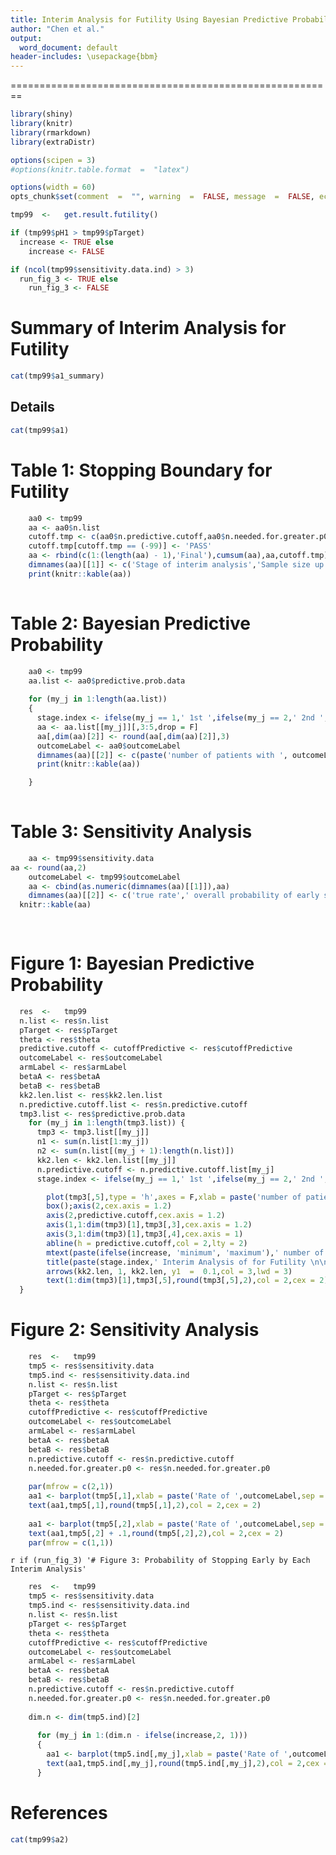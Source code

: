 ---
title: Interim Analysis for Futility Using Bayesian Predictive Probability
author: "Chen et al."
output:
  word_document: default
header-includes: \usepackage{bbm}
---
 
 ======================================================== 

```{r library, echo = FALSE,comment = "",warning = FALSE,message = FALSE}

library(shiny)
library(knitr)
library(rmarkdown)
library(extraDistr)

options(scipen = 3)
#options(knitr.table.format  =  "latex")
```


```{r set-options, echo = FALSE, cache = FALSE}
options(width = 60)
opts_chunk$set(comment  =  "", warning  =  FALSE, message  =  FALSE, echo  =  TRUE, tidy  =  FALSE, size = "small",fig.height = 5)

```


```{r, echo = FALSE}
tmp99  <-   get.result.futility()

if (tmp99$pH1 > tmp99$pTarget)
  increase <- TRUE else
    increase <- FALSE

if (ncol(tmp99$sensitivity.data.ind) > 3) 
  run_fig_3 <- TRUE else
    run_fig_3 <- FALSE

```

# Summary of Interim Analysis for Futility 

```{r, echo = FALSE, results = 'asis'}
cat(tmp99$a1_summary)
```

## Details

```{r, echo = FALSE, results = 'asis'}
cat(tmp99$a1)
```

# Table 1: Stopping Boundary for Futility

```{r, echo = FALSE, results = 'asis'}
 
    aa0 <- tmp99
    aa <- aa0$n.list
    cutoff.tmp <- c(aa0$n.predictive.cutoff,aa0$n.needed.for.greater.p0 - 1)
    cutoff.tmp[cutoff.tmp == (-99)] <- 'PASS'
    aa <- rbind(c(1:(length(aa) - 1),'Final'),cumsum(aa),aa,cutoff.tmp)
    dimnames(aa)[[1]] <- c('Stage of interim analysis','Sample size up to the current stage','Sample size at each stage','Stopping boundary')
    print(knitr::kable(aa))
  
``` 
 
# Table 2: Bayesian Predictive Probability 

```{r, echo = FALSE, results = 'asis'}

    aa0 <- tmp99
    aa.list <- aa0$predictive.prob.data
      
    for (my_j in 1:length(aa.list))
    {
      stage.index <- ifelse(my_j == 1,' 1st ',ifelse(my_j == 2,' 2nd ',ifelse(my_j == 3,' 3rd ',paste(' ',my_j,'th ',sep = ''))))
      aa <- aa.list[[my_j]][,3:5,drop = F]
      aa[,dim(aa)[2]] <- round(aa[,dim(aa)[2]],3)
      outcomeLabel <- aa0$outcomeLabel
      dimnames(aa)[[2]] <- c(paste('number of patients with ', outcomeLabel,' in the ',stage.index,' interim analysis',sep = ''),paste('minimum number of patients with ',outcomeLabel,' needed in the future remaining patients',sep = ''),'predictive probability')
      print(knitr::kable(aa))

    }
    
```

# Table 3: Sensitivity Analysis 

```{r, echo = FALSE, results = 'asis'}

    aa <- tmp99$sensitivity.data
aa <- round(aa,2)
    outcomeLabel <- tmp99$outcomeLabel
    aa <- cbind(as.numeric(dimnames(aa)[[1]]),aa)
    dimnames(aa)[[2]] <- c('true rate',' overall probability of early stopping the trial',paste('probability to have at ',ifelse(increase, 'least', 'most'),' ',aa0$n.needed.for.greater.p0,' patients with ',aa0$outcomeLabel,sep = ''))
  knitr::kable(aa)
  
    
```

# Figure 1: Bayesian Predictive Probability 

```{r, echo = FALSE, results = 'asis',fig.height = 16,fig.width = 16,dpi = 600}

  res  <-   tmp99
  n.list <- res$n.list
  pTarget <- res$pTarget
  theta <- res$theta
  predictive.cutoff <- cutoffPredictive <- res$cutoffPredictive
  outcomeLabel <- res$outcomeLabel
  armLabel <- res$armLabel
  betaA <- res$betaA
  betaB <- res$betaB
  kk2.len.list <- res$kk2.len.list
  n.predictive.cutoff.list <- res$n.predictive.cutoff
  tmp3.list <- res$predictive.prob.data
    for (my_j in 1:length(tmp3.list)) {
      tmp3 <- tmp3.list[[my_j]]
      n1 <- sum(n.list[1:my_j])
      n2 <- sum(n.list[(my_j + 1):length(n.list)])
      kk2.len <- kk2.len.list[[my_j]]
      n.predictive.cutoff <- n.predictive.cutoff.list[my_j]
      stage.index <- ifelse(my_j == 1,' 1st ',ifelse(my_j == 2,' 2nd ',ifelse(my_j == 3,' 3rd ',paste(' ',my_j,'th ',sep = ''))))

        plot(tmp3[,5],type = 'h',axes = F,xlab = paste('number of patients with ', outcomeLabel,' in the',stage.index,' interim analysis with ',n1,' patients',sep = ''),ylab = 'predictive probability',lwd = 3,cex.lab = 1.5)
        box();axis(2,cex.axis = 1.2)
        axis(2,predictive.cutoff,cex.axis = 1.2)
        axis(1,1:dim(tmp3)[1],tmp3[,3],cex.axis = 1.2)
        axis(3,1:dim(tmp3)[1],tmp3[,4],cex.axis = 1)
        abline(h = predictive.cutoff,col = 2,lty = 2)
        mtext(paste(ifelse(increase, 'minimum', 'maximum'),' number of patients with ',outcomeLabel,' ',ifelse(increase, 'needed', 'allowed'),' in the future remaining ', n2,' patients',sep = ''),side = 3,line = 1.8)
        title(paste(stage.index,' Interim Analysis of for Futility \n\n',sep = ''))
        arrows(kk2.len, 1, kk2.len, y1  =  0.1,col = 3,lwd = 3)
        text(1:dim(tmp3)[1],tmp3[,5],round(tmp3[,5],2),col = 2,cex = 2)
  }

```

# Figure 2: Sensitivity Analysis

```{r, echo = FALSE, results = 'asis',fig.height = 16,fig.width = 14,dpi = 600}
    res  <-   tmp99
    tmp5 <- res$sensitivity.data
    tmp5.ind <- res$sensitivity.data.ind
    n.list <- res$n.list
    pTarget <- res$pTarget
    theta <- res$theta
    cutoffPredictive <- res$cutoffPredictive
    outcomeLabel <- res$outcomeLabel
    armLabel <- res$armLabel
    betaA <- res$betaA
    betaB <- res$betaB
    n.predictive.cutoff <- res$n.predictive.cutoff
    n.needed.for.greater.p0 <- res$n.needed.for.greater.p0
    
    par(mfrow = c(2,1))
    aa1 <- barplot(tmp5[,1],xlab = paste('Rate of ',outcomeLabel,sep = ''),ylab = 'Probability of early stopping the trial overall',main = 'Sensitivity Analysis \n Overall probability of early stopping the trial',lwd = 3,cex.lab = 1.5,ylim = c(0,1),cex.main = 2,cex.lab = 1.5,cex.axis = 1.5,cex = 1.5)
    text(aa1,tmp5[,1],round(tmp5[,1],2),col = 2,cex = 2)
    
    aa1 <- barplot(tmp5[,2],xlab = paste('Rate of ',outcomeLabel,sep = ''),ylab = paste('Probability of at ',ifelse(increase, 'least', 'most'),' ', n.needed.for.greater.p0,' patients with ', outcomeLabel,sep = ''),main = paste('Probability of at ',ifelse(increase, 'least', 'most'),' ', n.needed.for.greater.p0,' patients with ',outcomeLabel,sep = ''),lwd = 3,cex.lab = 1.5,ylim = c(0,1),cex.main = 2,cex.lab = 1.5,cex.axis = 1.5,cex = 1.5)
    text(aa1,tmp5[,2] + .1,round(tmp5[,2],2),col = 2,cex = 2)
    par(mfrow = c(1,1))


```

`r if (run_fig_3) '# Figure 3: Probability of Stopping Early by Each Interim Analysis'`

```{r, echo = FALSE, results = 'asis',fig.height = 16,fig.width = 14,dpi = 600, eval = ifelse(run_fig_3,T,F)}
    res  <-   tmp99
    tmp5 <- res$sensitivity.data
    tmp5.ind <- res$sensitivity.data.ind
    n.list <- res$n.list
    pTarget <- res$pTarget
    theta <- res$theta
    cutoffPredictive <- res$cutoffPredictive
    outcomeLabel <- res$outcomeLabel
    armLabel <- res$armLabel
    betaA <- res$betaA
    betaB <- res$betaB
    n.predictive.cutoff <- res$n.predictive.cutoff
    n.needed.for.greater.p0 <- res$n.needed.for.greater.p0
    
    dim.n <- dim(tmp5.ind)[2]
    
      for (my_j in 1:(dim.n - ifelse(increase,2, 1)))
      {
        aa1 <- barplot(tmp5.ind[,my_j],xlab = paste('Rate of ',outcomeLabel,sep = ''),ylab = paste('Probability of early stopping the trial at interim',my_j),main = paste('Interim Analysis: ',my_j,'\n Probability of early stopping the trial',sep = ''),lwd = 3,cex.lab = 1.5,ylim = c(0,1),cex.main = 2,cex.lab = 1.5,cex.axis = 1.5,cex = 1.5)
        text(aa1,tmp5.ind[,my_j],round(tmp5.ind[,my_j],2),col = 2,cex = 2)
      }
```

# References 

```{r, echo = FALSE, results = 'asis'}
cat(tmp99$a2)
```
